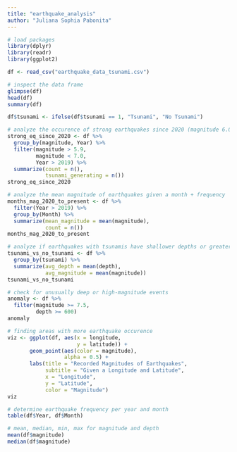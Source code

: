 ```yaml
---
title: "earthquake_analysis"
author: "Juliana Sophia Pabonita"
---
```


```r

# load packages
library(dplyr)
library(readr)
library(ggplot2)
```

```r
df <- read_csv("earthquake_data_tsunami.csv")
```


```r
# inspect the data frame
glimpse(df)
head(df) 
summary(df)
```

```r

df$tsunami <- ifelse(df$tsunami == 1, "Tsunami", "No Tsunami")

# analyze the occurence of strong earthquakes since 2020 (magnitude 6.0-6.9)
strong_eq_since_2020 <- df %>%
  group_by(magnitude, Year) %>%
  filter(magnitude > 5.9, 
         magnitude < 7.0, 
         Year > 2019) %>%
  summarize(count = n(), 
            tsunami_generating = n())
strong_eq_since_2020

# analyze the mean magnitude of earthquakes given a month + frequency
months_mag_2020_to_present <- df %>%
  filter(Year > 2019) %>%
  group_by(Month) %>%
  summarize(mean_magnitude = mean(magnitude),
            count = n())
months_mag_2020_to_present
```

```r
# analyze if earthquakes with tsunamis have shallower depths or greater magnitudes
tsunami_vs_no_tsunami <- df %>%
  group_by(tsunami) %>%
  summarize(avg_depth = mean(depth),
            avg_magnitude = mean(magnitude))
tsunami_vs_no_tsunami
```

```r
# check for unusually deep or high-magnitude events
anomaly <- df %>%
  filter(magnitude >= 7.5,
         depth >= 600)
anomaly
```

```r
# finding areas with more earthquake occurence
viz <- ggplot(df, aes(x = longitude, 
                      y = latitude)) +
       geom_point(aes(color = magnitude), 
                  alpha = 0.5) +
       labs(title = "Recorded Magnitudes of Earthquakes",
            subtitle = "Given a Longitude and Latitude",
            x = "Longitude",
            y = "Latitude",
            color = "Magnitude")
viz
```

```r
# determine earthquake frequency per year and month
table(df$Year, df$Month)

# mean, median, min, max for magnitude and depth
mean(df$magnitude)
median(df$magnitude)
``` 